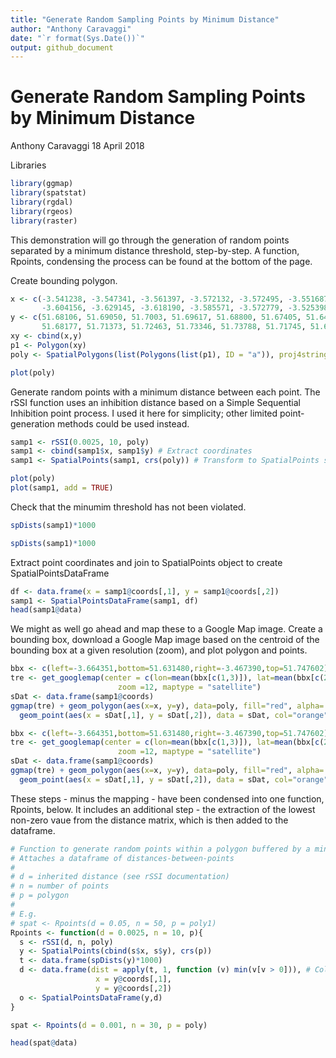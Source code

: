 ```yaml
---
title: "Generate Random Sampling Points by Minimum Distance"
author: "Anthony Caravaggi"
date: "`r format(Sys.Date())`"
output: github_document
---
```


Generate Random Sampling Points by Minimum Distance
================
Anthony Caravaggi
18 April 2018

Libraries

```r
library(ggmap)
library(spatstat)
library(rgdal)
library(rgeos)
library(raster)
```
This demonstration will go through the generation of random points separated by a minimum distance threshold, step-by-step. A function, Rpoints, condensing the process can be found at the bottom of the page. 

Create bounding polygon.

``` r
x <- c(-3.541238, -3.547341, -3.561397, -3.572132, -3.572495, -3.551687, -3.566528, -3.599789, -3.592162,
       -3.604156, -3.629145, -3.618190, -3.585571, -3.572779, -3.525398, -3.504483, -3.525454, -3.541238)
y <- c(51.68106, 51.69050, 51.7003, 51.69617, 51.68800, 51.67405, 51.64949, 51.65832, 51.67560,
       51.68177, 51.71373, 51.72463, 51.73346, 51.73788, 51.71745, 51.69461, 51.67548, 51.68106)
xy <- cbind(x,y)
p1 <- Polygon(xy)
poly <- SpatialPolygons(list(Polygons(list(p1), ID = "a")), proj4string=CRS("+proj=longlat +ellps=WGS84 +datum=WGS84 +no_defs"))
```

```r
plot(poly)
```

Generate random points with a minimum distance between each point. The rSSI function uses an inhibition distance based on a Simple Sequential Inhibition point process. I used it here for simplicity; other limited point-generation methods could be used instead.

```r
samp1 <- rSSI(0.0025, 10, poly) 
samp1 <- cbind(samp1$x, samp1$y) # Extract coordinates
samp1 <- SpatialPoints(samp1, crs(poly)) # Transform to SpatialPoints shapefile
```

```r
plot(poly)
plot(samp1, add = TRUE)
```

Check that the minumim threshold has not been violated.

```r
spDists(samp1)*1000
```

```r
spDists(samp1)*1000
```

Extract point coordinates and join to SpatialPoints object to create SpatialPointsDataFrame

```r
df <- data.frame(x = samp1@coords[,1], y = samp1@coords[,2]) 
samp1 <- SpatialPointsDataFrame(samp1, df)
head(samp1@data)
```
We might as well go ahead and map these to a Google Map image. Create a bounding box, download a Google Map image based on the centroid of the bounding box at a given resolution (zoom), and plot polygon and points.

```r
bbx <- c(left=-3.664351,bottom=51.631480,right=-3.467390,top=51.747602)
tre <- get_googlemap(center = c(lon=mean(bbx[c(1,3)]), lat=mean(bbx[c(2,4)])),
                        zoom =12, maptype = "satellite")
sDat <- data.frame(samp1@coords)
ggmap(tre) + geom_polygon(aes(x=x, y=y), data=poly, fill="red", alpha=.5) + 
  geom_point(aes(x = sDat[,1], y = sDat[,2]), data = sDat, col="orange")
```

```r
bbx <- c(left=-3.664351,bottom=51.631480,right=-3.467390,top=51.747602) 
tre <- get_googlemap(center = c(lon=mean(bbx[c(1,3)]), lat=mean(bbx[c(2,4)])),
                        zoom =12, maptype = "satellite")
sDat <- data.frame(samp1@coords)
ggmap(tre) + geom_polygon(aes(x=x, y=y), data=poly, fill="red", alpha=.5) + 
  geom_point(aes(x = sDat[,1], y = sDat[,2]), data = sDat, col="orange")
```


These steps - minus the mapping - have been condensed into one function, Rpoints, below. It includes an additional step - the extraction of the lowest non-zero vaue from the distance matrix, which is then added to the dataframe.

```r
# Function to generate random points within a polygon buffered by a minimum distance
# Attaches a dataframe of distances-between-points
#
# d = inherited distance (see rSSI documentation)
# n = number of points
# p = polygon
#
# E.g.
# spat <- Rpoints(d = 0.05, n = 50, p = poly1)
Rpoints <- function(d = 0.0025, n = 10, p){
  s <- rSSI(d, n, poly) 
  y <- SpatialPoints(cbind(s$x, s$y), crs(p))
  t <- data.frame(spDists(y)*1000)
  d <- data.frame(dist = apply(t, 1, function (v) min(v[v > 0])), # Collapse distances to non-zero minimum
                   x = y@coords[,1],
                   y = y@coords[,2])
  o <- SpatialPointsDataFrame(y,d)
}
```

```r
spat <- Rpoints(d = 0.001, n = 30, p = poly)
```

```r
head(spat@data)
```
